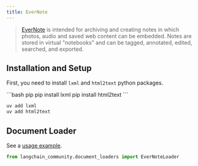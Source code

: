 ```yaml
---
title: EverNote
---
```


>[EverNote](https://evernote.com/) is intended for archiving and creating notes in which photos, audio and saved web content can be embedded. Notes are stored in virtual "notebooks" and can be tagged, annotated, edited, searched, and exported.

## Installation and Setup

First, you need to install `lxml` and `html2text` python packages.

<CodeGroup>
```bash pip
pip install lxml
pip install html2text
```

```bash uv
uv add lxml
uv add html2text
```
</CodeGroup>

## Document Loader

See a [usage example](/oss/python/integrations/document_loaders/evernote).

```python
from langchain_community.document_loaders import EverNoteLoader
```
